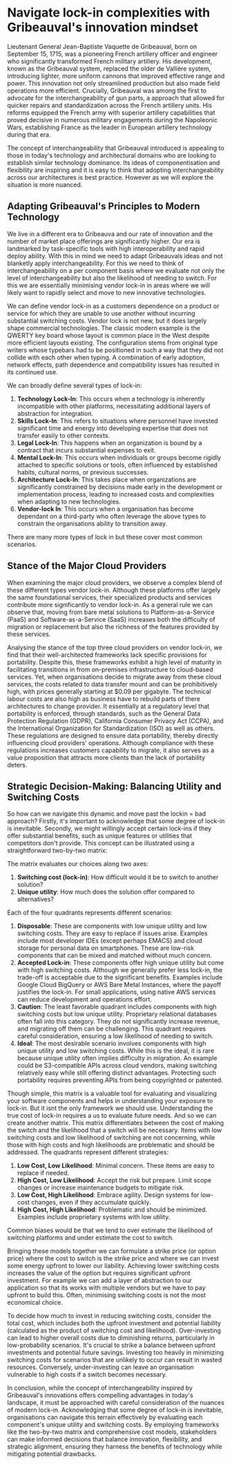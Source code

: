 # Navigate lock-in complexities with Gribeauval's innovation mindset

Lieutenant General Jean-Baptiste Vaquette de Gribeauval, born on September 15, 1715, was a pioneering French artillery officer and engineer who significantly transformed French military artillery. His development, known as the Gribeauval system, replaced the older de Vallière system, introducing lighter, more uniform cannons that improved effective range and power. This innovation not only streamlined production but also made field operations more efficient. Crucially, Gribeauval was among the first to advocate for the interchangeability of gun parts, a approach that allowed for quicker repairs and standardization across the French artillery units. His reforms equipped the French army with superior artillery capabilities that proved decisive in numerous military engagements during the Napoleonic Wars, establishing France as the leader in European artillery technology during that era.

The concept of interchangeability that Gribeauval introduced is appealing to those in today's technology and architectural domains who are looking to establish similar technology dominance. Its ideas of componentisation and flexibility are inspiring and it is easy to think that adopting interchangeability across our architectures is best practice. However as we will explore the situation is more nuanced.

## Adapting Gribeauval's Principles to Modern Technology

We live in a different era to Gribeauva and our rate of innovation and the number of market place offerings are significantly higher. Our era is landmarked by task-specific tools with high interoperability and rapid deploy ability. With this in mind we need to adapt Gribeauvals ideas and not blanketly apply interchangeability. For this we need to think of interchangeability on a per component basis where we evaluate not only the level of interchangeability but also the likelihood of needing to switch. For this we are essentially minimising vendor lock-in in areas where we will likely want to rapidly select and move to new innovative technologies.

We can define vendor lock-in as a customers dependence on a product or service for which they are unable to use another without incurring substantial switching costs. Vendor lock is not new, but it does largely shape commercial technologies. The classic modern example is the QWERTY key board whose layout is common place in the West despite more efficient layouts existing. The configuration stems from original type writers whose typebars had to be positioned in such a way that they did not collide with each other when typing. A combination of early adoption, network effects, path dependence and compatibility issues has resulted in its continued use.

We can broadly define several types of lock-in:

1. **Technology Lock-In**: This occurs when a technology is inherently incompatible with other platforms, necessitating additional layers of abstraction for integration.
2. **Skills Lock-In**: This refers to situations where personnel have invested significant time and energy into developing expertise that does not transfer easily to other contexts.
3. **Legal Lock-In**: This happens when an organization is bound by a contract that incurs substantial expenses to exit.
4. **Mental Lock-In**: This occurs when individuals or groups become rigidly attached to specific solutions or tools, often influenced by established habits, cultural norms, or previous successes.
5. **Architecture Lock-In**: This takes place when organizations are significantly constrained by decisions made early in the development or implementation process, leading to increased costs and complexities when adapting to new technologies.
6. **Vendor-lock In**: This occurs when a organisation has become dependant on a third-party who often leverage the above types to constrain the organisations ability to transition away.

There are many more types of lock in but these cover most common scenarios.

## Stance of the Major Cloud Providers

When examining the major cloud providers, we observe a complex blend of these different types vendor lock-in. Although these platforms offer largely the same foundational services, their specialized products and services contribute more significantly to vendor lock-in. As a general rule we can observe that, moving from bare metal solutions to Platform-as-a-Service (PaaS) and Software-as-a-Service (SaaS) increases both the difficulty of migration or replacement but also the richness of the features provided by these services.

Analysing the stance of the top three cloud providers on vendor lock-in, we find that their well-architected frameworks lack specific provisions for portability. Despite this, these frameworks exhibit a high level of maturity in facilitating transitions in from on-premises infrastructure to cloud-based services. Yet, when organisations decide to migrate away from these cloud services, the costs related to data transfer mount and can be prohibitively high, with prices generally starting at $0.09 per gigabyte. The technical labour costs are also high as business have to rebuild parts of there architectures to change provider. It essentially at a regulatory level that portability is enforced, through standards, such as the General Data Protection Regulation (GDPR), California Consumer Privacy Act (CCPA), and the International Organization for Standardization (ISO) as well as others. These regulations are designed to ensure data portability, thereby directly influencing cloud providers' operations. Although compliance with these regulations increases customers capability to migrate, it also serves as a value proposition that attracts more clients than the lack of portability deters.

## Strategic Decision-Making: Balancing Utility and Switching Costs

So how can we navigate this dynamic and move past the lockin = bad approach? Firstly, it's important to acknowledge that some degree of lock-in is inevitable. Secondly, we might willingly accept certain lock-ins if they offer substantial benefits, such as unique features or utilities that competitors don't provide. This concept can be illustrated using a straightforward two-by-two matrix:

The matrix evaluates our choices along two axes:

1. **Switching cost (lock-in)**: How difficult would it be to switch to another solution?
2. **Unique utility**: How much does the solution offer compared to alternatives?

Each of the four quadrants represents different scenarios:

1. **Disposable**: These are components with low unique utility and low switching costs. They are easy to replace if issues arise. Examples include most developer IDEs (except perhaps EMACS) and cloud storage for personal data on smartphones. These are low-risk components that can be mixed and matched without much concern.
2. **Accepted Lock-in**: These components offer high unique utility but come with high switching costs. Although we generally prefer less lock-in, the trade-off is acceptable due to the significant benefits. Examples include Google Cloud BigQuery or AWS Bare Metal Instances, where the payoff justifies the lock-in. For small applications, using native AWS services can reduce development and operations effort.
3. **Caution**: The least favorable quadrant includes components with high switching costs but low unique utility. Proprietary relational databases often fall into this category. They do not significantly increase revenue, and migrating off them can be challenging. This quadrant requires careful consideration, ensuring a low likelihood of needing to switch.
4. **Ideal**: The most desirable scenario involves components with high unique utility and low switching costs. While this is the ideal, it is rare because unique utility often implies difficulty in migration. An example could be S3-compatible APIs across cloud vendors, making switching relatively easy while still offering distinct advantages. Protecting such portability requires preventing APIs from being copyrighted or patented.

Though simple, this matrix is a valuable tool for evaluating and visualizing your software components and helps in understanding your exposure to lock-in. But it isnt the only framework we should use. Understanding the true cost of lock-in requires a us to evaluate future needs. And so we can create another matrix. This matrix differentiates between the cost of making the switch and the likelihood that a switch will be necessary. Items with low switching costs and low likelihood of switching are not concerning, while those with high costs and high likelihoods are problematic and should be addressed. The quadrants represent different strategies:

1. **Low Cost, Low Likelihood**: Minimal concern. These items are easy to replace if needed.
2. **High Cost, Low Likelihood**: Accept the risk but prepare. Limit scope changes or increase maintenance budgets to mitigate risk.
3. **Low Cost, High Likelihood**: Embrace agility. Design systems for low-cost changes, even if they accumulate quickly.
4. **High Cost, High Likelihood**: Problematic and should be minimized. Examples include proprietary systems with low utility.

Common biases would be that we tend to over estimate the likelihood of switching platforms and under estimate the cost to switch.

Bringing these models together we can formulate a strike price (or option price) where the cost to switch is the strike price and where we can invest some energy upfront to lower our liability. Achieving lower switching costs increases the value of the option but requires significant upfront investment. For example we can add a layer of abstraction to our application so that its works with multiple vendors but we have to pay upfront to build this. Often, minimising switching costs is not the most economical choice.

To decide how much to invest in reducing switching costs, consider the total cost, which includes both the upfront investment and potential liability (calculated as the product of switching cost and likelihood). Over-investing can lead to higher overall costs due to diminishing returns, particularly in low-probability scenarios. It's crucial to strike a balance between upfront investments and potential future savings. Investing too heavily in minimizing switching costs for scenarios that are unlikely to occur can result in wasted resources. Conversely, under-investing can leave an organisation vulnerable to high costs if a switch becomes necessary.

In conclusion, while the concept of interchangeability inspired by Gribeauval's innovations offers compelling advantages in today's landscape, it must be approached with careful consideration of the nuances of modern lock-in. Acknowledging that some degree of lock-in is inevitable, organisations can navigate this terrain effectively by evaluating each component's unique utility and switching costs. By employing frameworks like the two-by-two matrix and comprehensive cost models, stakeholders can make informed decisions that balance innovation, flexibility, and strategic alignment, ensuring they harness the benefits of technology while mitigating potential drawbacks.
